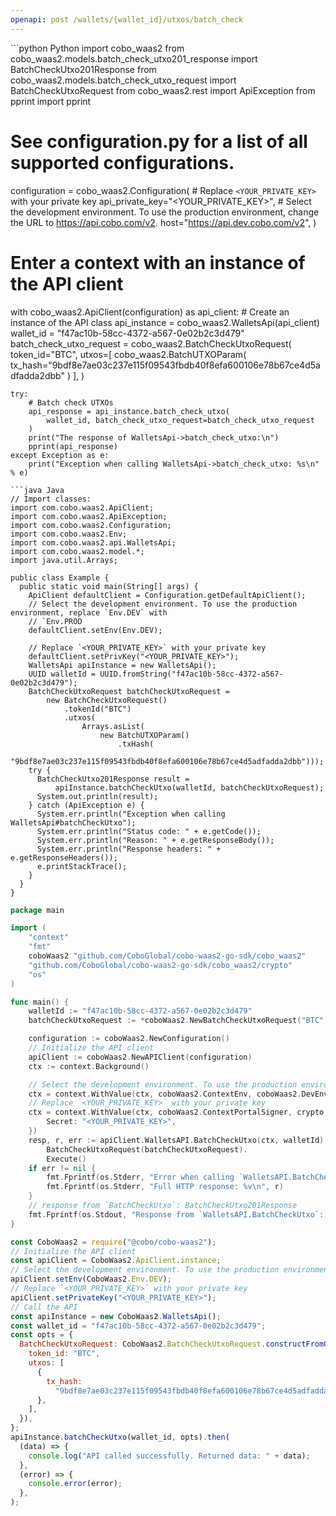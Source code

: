 ```yaml
---
openapi: post /wallets/{wallet_id}/utxos/batch_check
---
```


<RequestExample>
```python Python
import cobo_waas2
from cobo_waas2.models.batch_check_utxo201_response import BatchCheckUtxo201Response
from cobo_waas2.models.batch_check_utxo_request import BatchCheckUtxoRequest
from cobo_waas2.rest import ApiException
from pprint import pprint

# See configuration.py for a list of all supported configurations.
configuration = cobo_waas2.Configuration(
    # Replace `<YOUR_PRIVATE_KEY>` with your private key
    api_private_key="<YOUR_PRIVATE_KEY>",
    # Select the development environment. To use the production environment, change the URL to https://api.cobo.com/v2.
    host="https://api.dev.cobo.com/v2",
)
# Enter a context with an instance of the API client
with cobo_waas2.ApiClient(configuration) as api_client:
    # Create an instance of the API class
    api_instance = cobo_waas2.WalletsApi(api_client)
    wallet_id = "f47ac10b-58cc-4372-a567-0e02b2c3d479"
    batch_check_utxo_request = cobo_waas2.BatchCheckUtxoRequest(
        token_id="BTC",
        utxos=[
            cobo_waas2.BatchUTXOParam(
                tx_hash="9bdf8e7ae03c237e115f09543fbdb40f8efa600106e78b67ce4d5adfadda2dbb"
            )
        ],
    )

    try:
        # Batch check UTXOs
        api_response = api_instance.batch_check_utxo(
            wallet_id, batch_check_utxo_request=batch_check_utxo_request
        )
        print("The response of WalletsApi->batch_check_utxo:\n")
        pprint(api_response)
    except Exception as e:
        print("Exception when calling WalletsApi->batch_check_utxo: %s\n" % e)

```
```java Java
// Import classes:
import com.cobo.waas2.ApiClient;
import com.cobo.waas2.ApiException;
import com.cobo.waas2.Configuration;
import com.cobo.waas2.Env;
import com.cobo.waas2.api.WalletsApi;
import com.cobo.waas2.model.*;
import java.util.Arrays;

public class Example {
  public static void main(String[] args) {
    ApiClient defaultClient = Configuration.getDefaultApiClient();
    // Select the development environment. To use the production environment, replace `Env.DEV` with
    // `Env.PROD
    defaultClient.setEnv(Env.DEV);

    // Replace `<YOUR_PRIVATE_KEY>` with your private key
    defaultClient.setPrivKey("<YOUR_PRIVATE_KEY>");
    WalletsApi apiInstance = new WalletsApi();
    UUID walletId = UUID.fromString("f47ac10b-58cc-4372-a567-0e02b2c3d479");
    BatchCheckUtxoRequest batchCheckUtxoRequest =
        new BatchCheckUtxoRequest()
            .tokenId("BTC")
            .utxos(
                Arrays.asList(
                    new BatchUTXOParam()
                        .txHash(
                            "9bdf8e7ae03c237e115f09543fbdb40f8efa600106e78b67ce4d5adfadda2dbb")));
    try {
      BatchCheckUtxo201Response result =
          apiInstance.batchCheckUtxo(walletId, batchCheckUtxoRequest);
      System.out.println(result);
    } catch (ApiException e) {
      System.err.println("Exception when calling WalletsApi#batchCheckUtxo");
      System.err.println("Status code: " + e.getCode());
      System.err.println("Reason: " + e.getResponseBody());
      System.err.println("Response headers: " + e.getResponseHeaders());
      e.printStackTrace();
    }
  }
}

```
```go Go
package main

import (
	"context"
	"fmt"
	coboWaas2 "github.com/CoboGlobal/cobo-waas2-go-sdk/cobo_waas2"
	"github.com/CoboGlobal/cobo-waas2-go-sdk/cobo_waas2/crypto"
	"os"
)

func main() {
	walletId := "f47ac10b-58cc-4372-a567-0e02b2c3d479"
	batchCheckUtxoRequest := *coboWaas2.NewBatchCheckUtxoRequest("BTC", []coboWaas2.BatchUTXOParam{*coboWaas2.NewBatchUTXOParam("9bdf8e7ae03c237e115f09543fbdb40f8efa600106e78b67ce4d5adfadda2dbb")})

	configuration := coboWaas2.NewConfiguration()
	// Initialize the API client
	apiClient := coboWaas2.NewAPIClient(configuration)
	ctx := context.Background()

	// Select the development environment. To use the production environment, replace coboWaas2.DevEnv with coboWaas2.ProdEnv
	ctx = context.WithValue(ctx, coboWaas2.ContextEnv, coboWaas2.DevEnv)
	// Replace `<YOUR_PRIVATE_KEY>` with your private key
	ctx = context.WithValue(ctx, coboWaas2.ContextPortalSigner, crypto.Ed25519Signer{
		Secret: "<YOUR_PRIVATE_KEY>",
	})
	resp, r, err := apiClient.WalletsAPI.BatchCheckUtxo(ctx, walletId).
		BatchCheckUtxoRequest(batchCheckUtxoRequest).
		Execute()
	if err != nil {
		fmt.Fprintf(os.Stderr, "Error when calling `WalletsAPI.BatchCheckUtxo``: %v\n", err)
		fmt.Fprintf(os.Stderr, "Full HTTP response: %v\n", r)
	}
	// response from `BatchCheckUtxo`: BatchCheckUtxo201Response
	fmt.Fprintf(os.Stdout, "Response from `WalletsAPI.BatchCheckUtxo`: %v\n", resp)
}

```
```javascript JavaScript
const CoboWaas2 = require("@cobo/cobo-waas2");
// Initialize the API client
const apiClient = CoboWaas2.ApiClient.instance;
// Select the development environment. To use the production environment, replace `Env.DEV` with `Env.PROD`
apiClient.setEnv(CoboWaas2.Env.DEV);
// Replace `<YOUR_PRIVATE_KEY>` with your private key
apiClient.setPrivateKey("<YOUR_PRIVATE_KEY>");
// Call the API
const apiInstance = new CoboWaas2.WalletsApi();
const wallet_id = "f47ac10b-58cc-4372-a567-0e02b2c3d479";
const opts = {
  BatchCheckUtxoRequest: CoboWaas2.BatchCheckUtxoRequest.constructFromObject({
    token_id: "BTC",
    utxos: [
      {
        tx_hash:
          "9bdf8e7ae03c237e115f09543fbdb40f8efa600106e78b67ce4d5adfadda2dbb",
      },
    ],
  }),
};
apiInstance.batchCheckUtxo(wallet_id, opts).then(
  (data) => {
    console.log("API called successfully. Returned data: " + data);
  },
  (error) => {
    console.error(error);
  },
);

```
</RequestExample>